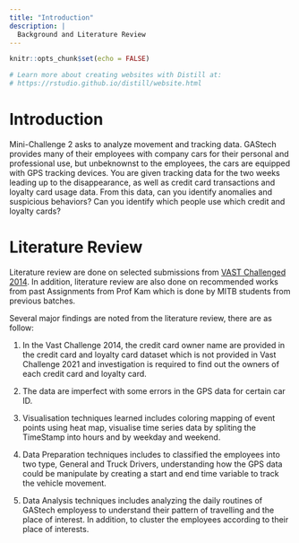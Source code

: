 ```yaml
---
title: "Introduction"
description: |
  Background and Literature Review
---
```


```r
knitr::opts_chunk$set(echo = FALSE)

# Learn more about creating websites with Distill at:
# https://rstudio.github.io/distill/website.html

```

# Introduction

Mini-Challenge 2 asks to analyze movement and tracking data. GAStech provides many of their employees with company cars for their personal and professional use, but unbeknownst to the employees, the cars are equipped with GPS tracking devices. You are given tracking data for the two weeks leading up to the disappearance, as well as credit card transactions and loyalty card usage data. From this data, can you identify anomalies and suspicious behaviors? Can you identify which people use which credit and loyalty cards?

# Literature Review

Literature review are done on selected submissions from [VAST Challenged 2014](http://visualdata.wustl.edu/varepository/VAST%20Challenge%202014/challenges/MC2%20-%20Patterns%20of%20Life%20Analysis/). In addition, literature review are also done on recommended works from past Assignments from Prof Kam which is done by MITB students from previous batches. 

Several major findings are noted from the literature review, there are as follow:

1. In the Vast Challenge 2014, the credit card owner name are provided in the credit card and loyalty card dataset which is not provided in Vast Challenge 2021 and investigation is required to find out the owners of each credit card and loyalty card. 

2. The data are imperfect with some errors in the GPS data for certain car ID. 

3. Visualisation techniques learned includes coloring mapping of event points using heat map, visualise time series data by spliting the TimeStamp into hours and by weekday and weekend. 

4. Data Preparation techniques includes to classified the employees into two type, General and Truck Drivers, understanding how the GPS data could be manipulate by creating a start and end time variable to track the vehicle movement.

5. Data Analysis techniques includes analyzing the daily routines of GAStech employess to understand their pattern of travelling and the place of interest. In addition, to cluster the employees according to their place of interests.

